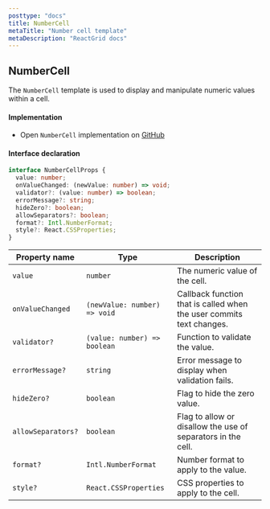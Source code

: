 ```yaml
---
posttype: "docs"
title: NumberCell
metaTitle: "Number cell template"
metaDescription: "ReactGrid docs"
---
```


## NumberCell

The `NumberCell` template is used to display and manipulate numeric values within a cell.

#### Implementation

- Open `NumberCell` implementation on [GitHub](https://github.com/silevis/reactgrid/blob/v5-dev/reactgrid/lib/cellTemplates/NumberCell.tsx)

#### Interface declaration 

```ts
interface NumberCellProps {
  value: number;
  onValueChanged: (newValue: number) => void;
  validator?: (value: number) => boolean;
  errorMessage?: string;
  hideZero?: boolean;
  allowSeparators?: boolean;
  format?: Intl.NumberFormat;
  style?: React.CSSProperties;
}
```

| **Property name** | **Type**                          | **Description**                                                            |
|-------------------|-----------------------------------|----------------------------------------------------------------------------|
| `value`           | `number`                          | The numeric value of the cell.                                              |
| `onValueChanged`  | `(newValue: number) => void`      | Callback function that is called when the user commits text changes.                    |
| `validator?`      | `(value: number) => boolean`      | Function to validate the value.                                    |
| `errorMessage?`   | `string`                          | Error message to display when validation fails.                    |
| `hideZero?`       | `boolean`                         | Flag to hide the zero value.                                       |
| `allowSeparators?`       | `boolean`                  | Flag to allow or disallow the use of separators in the cell.     |
| `format?`         | `Intl.NumberFormat`               | Number format to apply to the value.                               |
| `style?`          | `React.CSSProperties`             | CSS properties to apply to the cell.                               |
